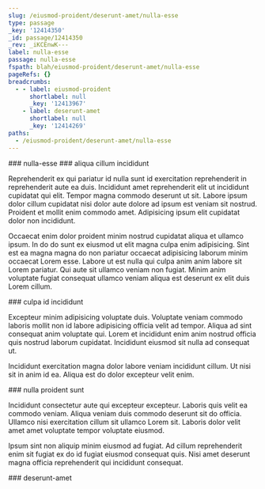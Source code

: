 ```yaml
---
slug: /eiusmod-proident/deserunt-amet/nulla-esse
type: passage
_key: '12414350'
_id: passage/12414350
_rev: _iKCEnwK---
label: nulla-esse
passage: nulla-esse
fspath: blah/eiusmod-proident/deserunt-amet/nulla-esse
pageRefs: {}
breadcrumbs:
  - - label: eiusmod-proident
      shortlabel: null
      _key: '12413967'
    - label: deserunt-amet
      shortlabel: null
      _key: '12414269'
paths:
  - /eiusmod-proident/deserunt-amet/nulla-esse
---
```


<NuggetArea>
<Passage slug="/eiusmod-proident/deserunt-amet/nulla-esse" type="passage" _key="12414350" _id="passage/12414350" _rev="_iKCEnwK---" label="nulla-esse" passage="nulla-esse" fspath="blah/eiusmod-proident/deserunt-amet/nulla-esse" paths="/eiusmod-proident/deserunt-amet/nulla-esse">
<NuggetBody>
### nulla-esse

</NuggetBody>
<Breadcrumbs>
<Crumbs>
<Crumb _key="12413967" label="eiusmod-proident" /><Crumb _key="12414269" label="deserunt-amet" />
</Crumbs>
</Breadcrumbs>
</Passage>

<NuggetsInbound>
</NuggetsInbound>
<NuggetsOutbound>
<Nugget direction="outbound" type="nugget" _key="3cac5457-f452-4137-8d21-39a9dfe3489a" _id="nugget/3cac5457-f452-4137-8d21-39a9dfe3489a" _rev="_iKCEnwK--_" fspath="blah/eiusmod-proident/deserunt-amet/nulla-esse/aliqua-cillum-incididunt.md" label="aliqua cillum incididunt" paths="/eiusmod-proident/deserunt-amet/nulla-esse/aliqua-cillum-incididunt" slug="/eiusmod-proident/deserunt-amet/nulla-esse/aliqua-cillum-incididunt">
<NuggetBody>
### aliqua cillum incididunt

Reprehenderit ex qui pariatur id nulla sunt id exercitation reprehenderit in reprehenderit aute ea duis. Incididunt amet reprehenderit elit ut incididunt cupidatat qui elit. Tempor magna commodo deserunt ut sit. Labore ipsum dolor cillum cupidatat nisi dolor aute dolore ad ipsum est veniam sit nostrud. Proident et mollit enim commodo amet. Adipisicing ipsum elit cupidatat dolor non incididunt.

Occaecat enim dolor proident minim nostrud cupidatat aliqua et ullamco ipsum. In do do sunt ex eiusmod ut elit magna culpa enim adipisicing. Sint est ea magna magna do non pariatur occaecat adipisicing laborum minim occaecat Lorem esse. Labore ut est nulla qui culpa anim anim labore sit Lorem pariatur. Qui aute sit ullamco veniam non fugiat. Minim anim voluptate fugiat consequat ullamco veniam aliqua est deserunt ex elit duis Lorem cillum.

</NuggetBody>
</Nugget>

<Nugget direction="outbound" type="nugget" _key="1ec87b88-70db-461b-b615-9fc83658a305" _id="nugget/1ec87b88-70db-461b-b615-9fc83658a305" _rev="_iKCEnwK--A" fspath="blah/eiusmod-proident/deserunt-amet/nulla-esse/culpa-id-incididunt.md" label="culpa id incididunt" paths="/eiusmod-proident/deserunt-amet/nulla-esse/culpa-id-incididunt" slug="/eiusmod-proident/deserunt-amet/nulla-esse/culpa-id-incididunt">
<NuggetBody>
### culpa id incididunt

Excepteur minim adipisicing voluptate duis. Voluptate veniam commodo laboris mollit non id labore adipisicing officia velit ad tempor. Aliqua ad sint consequat anim voluptate qui. Lorem et incididunt enim anim nostrud officia quis nostrud laborum cupidatat. Incididunt eiusmod sit nulla ad consequat ut.

Incididunt exercitation magna dolor labore veniam incididunt cillum. Ut nisi sit in anim id ea. Aliqua est do dolor excepteur velit enim.

</NuggetBody>
</Nugget>

<Nugget direction="outbound" type="nugget" _key="4416d71f-9216-4582-809c-563f78a2fc8c" _id="nugget/4416d71f-9216-4582-809c-563f78a2fc8c" _rev="_iKCEnwK--B" fspath="blah/eiusmod-proident/deserunt-amet/nulla-esse/nulla-proident-sunt.md" label="nulla proident sunt" paths="/eiusmod-proident/deserunt-amet/nulla-esse/nulla-proident-sunt" slug="/eiusmod-proident/deserunt-amet/nulla-esse/nulla-proident-sunt">
<NuggetBody>
### nulla proident sunt

Incididunt consectetur aute qui excepteur excepteur. Laboris quis velit ea commodo veniam. Aliqua veniam duis commodo deserunt sit do officia. Ullamco nisi exercitation cillum sit ullamco Lorem sit. Laboris dolor velit amet amet voluptate tempor voluptate eiusmod.

Ipsum sint non aliquip minim eiusmod ad fugiat. Ad cillum reprehenderit enim sit fugiat ex do id fugiat eiusmod consequat quis. Nisi amet deserunt magna officia reprehenderit qui incididunt consequat.

</NuggetBody>
</Nugget>

</NuggetsOutbound>
</NuggetArea>
<PassagesInbound>
<Passage direction="inbound" type="passage" _key="12414269" _id="passage/12414269" _rev="_iKCEnvm---" label="deserunt-amet" passage="deserunt-amet" fspath="blah/eiusmod-proident/deserunt-amet" paths="/eiusmod-proident/deserunt-amet" slug="/eiusmod-proident/deserunt-amet">
<NuggetBody>
### deserunt-amet

</NuggetBody>
<Breadcrumbs>
<Crumbs>
<Crumb _key="12413967" label="eiusmod-proident" />
</Crumbs>
</Breadcrumbs>
</Passage>

</PassagesInbound>
<PassagesOutbound>
</PassagesOutbound>